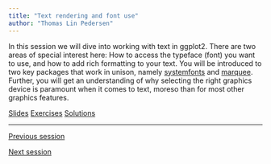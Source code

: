 ```yaml
---
title: "Text rendering and font use"
author: "Thomas Lin Pedersen"
---
```


In this session we will dive into working with text in ggplot2. There are two areas of special interest here: How to access the typeface (font) you want to use, and how to add rich formatting to your text. You will be introduced to two key packages that work in unison, namely [systemfonts](https://systemfonts.r-lib.org) and [marquee](https://marquee.r-lib.org). Further, you will get an understanding of why selecting the right graphics device is paramount when it comes to text, moreso than for most other graphics features.

::: {.text-center .plain}
:::::: {.btn-group}
[Slides](../slides/2_1_text_fonts.qmd){.btn .btn-primary role="button"}
[Exercises](){.btn .btn-success .disabled role="button"}
[Solutions](){.btn .btn-warning .disabled role="button"}
::::::
:::

---

::: {.d-flex .justify-content-between}
[<i class="bi bi-caret-left"></i> Previous session](../sessions/1_2_ggplot2.qmd){.btn .btn-sm .btn-outline-secondary role="button"}

[Next session <i class="bi bi-caret-right"></i>](../sessions/2_2_theme_guide.qmd){.btn .btn-sm .btn-outline-secondary role="button"}
:::
